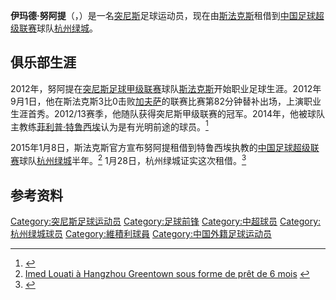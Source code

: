 {{Infobox football biography
| name           = 伊玛德·努阿提<br>Imed Louati
| fullname       = Imed Louati
| image          =
| caption        = 
| birth_date     = {{Birth date and age|1993|10|11}}
| birth_place    = [[突尼斯|突尼斯]][[斯法克斯|斯法克斯]]
| height         = {{height|m=1.92}}
| currentclub    = [[杭州绿城足球俱乐部|杭州绿城]]
| clubnumber     = 
| position       = [[前锋_(足球)|前锋]]
| youthyears1    = 
| youthclubs1    = 
| years1         = 2012–2015
| years2         = 201
| clubs1         = [[CS_Sfaxien|斯法克斯]]  
| clubs2         = → [[杭州绿城足球俱乐部|杭州绿城]] (租借)    
| caps1          = 28  
| caps2          = 14
| goals1         = 1
| goals2         = 1
| nationalyears1 = 
| nationalteam1  = 
| nationalcaps1  = 
| nationalgoals1 = 
| pcupdate       = 2015年1月28日
| ntupdate       = 
}}

'''伊玛德·努阿提'''（{{lang-fr|'''Imed Louati'''}}，{{bd|1993年|10月11日|catIdx=Louati, Imed}}）是一名[[突尼斯|突尼斯]]足球运动员，现在由[[CS_Sfaxien|斯法克斯]]租借到[[中国足球超级联赛|中国足球超级联赛]]球队[[杭州绿城足球俱乐部|杭州绿城]]。

==俱乐部生涯==
2012年，努阿提在[[突尼斯足球甲级联赛|突尼斯足球甲级联赛]]球队[[CS_Sfaxien|斯法克斯]]开始职业足球生涯。2012年9月1日，他在斯法克斯3比0击败[[EGS_Gafsa|加夫萨]]的联赛比赛第82分钟替补出场，上演职业生涯首秀。2012/13赛季，他随队获得突尼斯甲级联赛的冠军。2014年，他被球队主教练[[菲利普·特鲁西埃|菲利普·特鲁西埃]]认为是有光明前途的球员。<ref>{{Cite web |url=http://www.shemsfm.net/fr/actualite/philippe-troussier-imed-louati-est-excellent-mais-il-doit-quitter-le-css-91102 |title=Philippe Troussier : Imed Louati est excellent mais il doit quitter le CSS |accessdate=2015-01-28 |archive-date=2020-03-30 |archive-url=https://web.archive.org/web/20200330183832/http://www.shemsfm.net/fr/actualite/philippe-troussier-imed-louati-est-excellent-mais-il-doit-quitter-le-css-91102 |dead-url=no }}</ref>

2015年1月8日，斯法克斯官方宣布努阿提租借到特鲁西埃执教的[[中国足球超级联赛|中国足球超级联赛]]球队[[杭州绿城足球俱乐部|杭州绿城]]半年。<ref>[http://www.css.org.tn/football-2/actualites/111-ligue-1-2014-2015/319-imed-louati-a-hangzhou-greentown-sous-forme-de-pret-de-6-mois Imed Louati à Hangzhou Greentown sous forme de prêt de 6 mois] {{webarchive|url=https://web.archive.org/web/20160304001413/http://www.css.org.tn/football-2/actualites/111-ligue-1-2014-2015/319-imed-louati-a-hangzhou-greentown-sous-forme-de-pret-de-6-mois |date=2016-03-04 }}</ref> 1月28日，杭州绿城证实这次租借。<ref>{{Cite web |url=http://we.sportscn.com/viewnews-1713032.html |title=杭州绿城宣布突尼斯新星加盟：身高1米9 前场多面手 |access-date=2015-01-28 |archive-date=2017-02-11 |archive-url=https://web.archive.org/web/20170211075125/http://we.sportscn.com/viewnews-1713032.html |dead-url=no }}</ref>

==参考资料==
{{reflist}}

{{2015年中超分类名单杭州}}

{{DEFAULTSORT:Louati, Imed}}
[[Category:突尼斯足球运动员|Category:突尼斯足球运动员]]
[[Category:足球前锋|Category:足球前锋]]
[[Category:中超球员|Category:中超球员]]
[[Category:杭州绿城球员|Category:杭州绿城球员]]
[[Category:維積利球員|Category:維積利球員]]
[[Category:中国外籍足球运动员|Category:中国外籍足球运动员]]